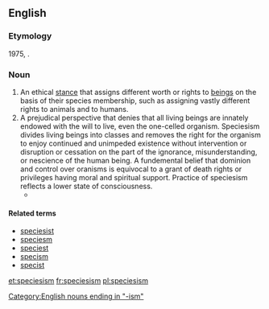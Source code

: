 ==English==
{{wikipedia}}

===Etymology===
1975, {{suffix|species|ism}}.

===Noun===
{{en-noun|-}}

# An ethical [[stance]] that assigns different worth or rights to [[beings]] on the basis of their species membership, such as assigning vastly different rights to animals and to humans.
# A prejudical perspective that denies that all living beings are innately endowed with the will to live, even the one-celled organism. Speciesism divides living beings into classes and removes the right for the organism to enjoy continued and unimpeded existence without intervention or disruption or cessation on the part of the ignorance, misunderstanding, or nescience of the human being. A fundemental belief that dominion and control over oranisms is equivocal to a grant of death rights or privileges having moral and spiritual support. Practice of speciesism reflects a lower state of consciousness. 
#* {{quote-book|passage=Such is the breathtaking '''speciesism''' of our Christian-inspired attitudes, the abortion of a single human zygote (most of them are destined to be spontaneously aborted anyway) can arouse more moral solicitude and righteous indignation than the vivisection of any number of intelligent adult chimpanzees|author=Richard Dawkins|title=The Blind Watchmaker|publisher=W. W. Norton & Company, Inc. | location = New York | origyear = 1986 | year = 1996 | isbn = 0-393-31570-3 }}

====Related terms====
* [[speciesist]]
* [[speciesm]]
* [[speciest]]
* [[specism]]
* [[specist]]

[[Category:English nouns ending in "-ism"]]

[[et:speciesism]]
[[fr:speciesism]]
[[pl:speciesism]]